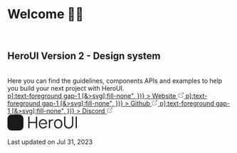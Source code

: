 
<Meta title="Welcome" />

<br />

# Welcome 👋🏼

<br />

## HeroUI Version 2 - Design system

<br />

<div className="!text-base !text-foreground max-w-xl [&>p]:text-foreground [&>p]:text-base">
  Here you can find the guidelines, components APIs and examples to help you build your next project with HeroUI.
</div>

<div className="flex flex-col gap-8">
  <div className="flex flex-row justify-start items-center mt-8 gap-4">
    <a
      href="https://heroui.com"
      target="_blank"
      className={button({
        color: "primary",
        variant: "flat",
        className: "bg-foreground/10 text-foreground [&>p]:text-foreground gap-1 [&>svg]:fill-none",
      })}
    >
      Website
      <svg
        aria-hidden="true"
        className="flex stroke-current text-foreground self-center"
        fill="none"
        height="1em"
        shapeRendering="geometricPrecision"
        stroke="currentColor"
        strokeLinecap="round"
        strokeLinejoin="round"
        strokeWidth="1.5"
        viewBox="0 0 24 24"
        width="1em"
      >
        <path d="M18 13v6a2 2 0 01-2 2H5a2 2 0 01-2-2V8a2 2 0 012-2h6" />
        <path d="M15 3h6v6" />
        <path d="M10 14L21 3" />
      </svg>
    </a>
    <a
      href="https://github.com/vezham/heroui"
      target="_blank"
      className={button({
        color: "default",
        variant: "bordered",
        className: "[&>p]:text-foreground gap-1 [&>svg]:fill-none",
      })}
    >
      Github
      <svg
        aria-hidden="true"
        className="flex stroke-current self-center"
        fill="none"
        height="1em"
        shapeRendering="geometricPrecision"
        stroke="currentColor"
        strokeLinecap="round"
        strokeLinejoin="round"
        strokeWidth="1.5"
        viewBox="0 0 24 24"
        width="1em"
      >
        <path d="M18 13v6a2 2 0 01-2 2H5a2 2 0 01-2-2V8a2 2 0 012-2h6" />
        <path d="M15 3h6v6" />
        <path d="M10 14L21 3" />
      </svg>
    </a>
    <a
      href="https://discord.gg/9b6yyZKmH4"
      target="_blank"
      className={button({
        color: "default",
        variant: "bordered",
        className: "[&>p]:text-foreground gap-1 [&>svg]:fill-none",
      })}
    >
      Discord
      <svg
        aria-hidden="true"
        className="flex stroke-current self-center"
        fill="none"
        height="1em"
        shapeRendering="geometricPrecision"
        stroke="currentColor"
        strokeLinecap="round"
        strokeLinejoin="round"
        strokeWidth="1.5"
        viewBox="0 0 24 24"
        width="1em"
      >
        <path d="M18 13v6a2 2 0 01-2 2H5a2 2 0 01-2-2V8a2 2 0 012-2h6" />
        <path d="M15 3h6v6" />
        <path d="M10 14L21 3" />
      </svg>
    </a>
  </div>

  <div className="flex items-center gap-2">
    <svg height="36" viewBox="0 0 230 53" fill="none" xmlns="http://www.w3.org/2000/svg">
      <path d="M38.8492 0.0825195H13.9857C6.26161 0.0825195 0 6.34413 0 14.0682V38.9317C0 46.6558 6.26161 52.9174 13.9857 52.9174H38.8492C46.5733 52.9174 52.8349 46.6558 52.8349 38.9317V14.0682C52.8349 6.34413 46.5733 0.0825195 38.8492 0.0825195Z" fill="currentColor"/>
      <path d="M36.1953 37.5979V15.1782H38.9666V37.5979H36.1953Z" className="fill-background"/>
      <path d="M22.681 38.065C20.9476 38.065 19.4166 37.7069 18.088 36.9907C16.7595 36.2745 15.7163 35.2729 14.9586 33.9858C14.2113 32.6884 13.8376 31.1678 13.8376 29.424V15.1938L16.6401 15.1782V29.1905C16.6401 30.2492 16.8166 31.173 17.1695 31.9618C17.5327 32.7403 18.0102 33.389 18.6018 33.908C19.1935 34.4269 19.8422 34.8162 20.548 35.0757C21.2642 35.3248 21.9752 35.4493 22.681 35.4493C23.3971 35.4493 24.1133 35.3196 24.8295 35.0601C25.5457 34.8006 26.1944 34.4166 26.7757 33.908C27.3673 33.389 27.8395 32.7351 28.1925 31.9463C28.5454 31.1574 28.7218 30.2388 28.7218 29.1905V15.1782H31.5243V29.424C31.5243 31.1574 31.1454 32.6728 30.3877 33.9703C29.6404 35.2677 28.6024 36.2745 27.2739 36.9907C25.9453 37.7069 24.4143 38.065 22.681 38.065Z" className="fill-background"/>
      <path d="M225.78 45.42V6.77502H229.725V45.42H225.78Z" fill="currentColor"/>
      <path d="M202.638 46.2251C199.686 46.2251 197.074 45.6168 194.802 44.4002C192.548 43.1836 190.777 41.466 189.488 39.2475C188.2 37.029 187.556 34.4348 187.556 31.4649V6.80186L191.528 6.77502V30.955C191.528 32.9588 191.868 34.6942 192.548 36.1613C193.228 37.6105 194.113 38.8092 195.205 39.7574C196.314 40.6878 197.522 41.3766 198.828 41.8238C200.134 42.2711 201.404 42.4948 202.638 42.4948C203.891 42.4948 205.17 42.2711 206.476 41.8238C207.782 41.3766 208.981 40.6878 210.072 39.7574C211.164 38.8092 212.049 37.6105 212.729 36.1613C213.409 34.6942 213.749 32.9588 213.749 30.955V6.77502H217.721V31.4649C217.721 34.4348 217.077 37.029 215.788 39.2475C214.5 41.4481 212.72 43.1657 210.448 44.4002C208.194 45.6168 205.59 46.2251 202.638 46.2251Z" fill="currentColor"/>
      <path d="M167.896 46.2251C165.015 46.2251 162.555 45.5721 160.516 44.2661C158.476 42.96 156.911 41.153 155.819 38.845C154.728 36.5371 154.182 33.8892 154.182 30.9013C154.182 27.8598 154.737 25.1941 155.846 22.904C156.955 20.6139 158.53 18.8337 160.569 17.5635C162.627 16.2753 165.069 15.6312 167.896 15.6312C170.794 15.6312 173.263 16.2843 175.303 17.5903C177.36 18.8785 178.926 20.6765 179.999 22.9845C181.09 25.2746 181.636 27.9135 181.636 30.9013C181.636 33.9428 181.09 36.6176 179.999 38.9255C178.908 41.2156 177.333 43.0047 175.276 44.2929C173.218 45.5811 170.758 46.2251 167.896 46.2251ZM167.896 42.4412C171.116 42.4412 173.514 41.3766 175.088 39.2476C176.662 37.1006 177.45 34.3186 177.45 30.9013C177.45 27.3947 176.653 24.6036 175.061 22.5283C173.487 20.4529 171.098 19.4152 167.896 19.4152C165.731 19.4152 163.942 19.9072 162.528 20.8912C161.133 21.8574 160.086 23.2081 159.388 24.9436C158.709 26.6611 158.369 28.6471 158.369 30.9013C158.369 34.3901 159.174 37.1901 160.784 39.3013C162.394 41.3945 164.765 42.4412 167.896 42.4412Z" fill="currentColor"/>
      <path d="M136.975 45.4199V16.4362H140.518V23.4138L139.82 22.5013C140.142 21.6426 140.562 20.8554 141.081 20.1397C141.6 19.4062 142.164 18.8068 142.772 18.3416C143.523 17.6797 144.4 17.1787 145.402 16.8388C146.404 16.481 147.415 16.2752 148.434 16.2215C149.454 16.15 150.385 16.2215 151.225 16.4362V20.1397C150.17 19.8713 149.016 19.8087 147.763 19.9518C146.511 20.095 145.357 20.5959 144.302 21.4547C143.335 22.2061 142.611 23.1096 142.128 24.1652C141.645 25.2029 141.323 26.3122 141.162 27.493C141.001 28.6559 140.92 29.8099 140.92 30.9549V45.4199H136.975Z" fill="currentColor"/>
      <path d="M117.843 46.2251C115.016 46.2251 112.565 45.5989 110.489 44.3466C108.432 43.0942 106.831 41.3319 105.686 39.0597C104.541 36.7875 103.968 34.1218 103.968 31.0624C103.968 27.8956 104.532 25.1583 105.659 22.8503C106.786 20.5424 108.369 18.7622 110.409 17.5098C112.466 16.2574 114.891 15.6312 117.682 15.6312C120.544 15.6312 122.986 16.2932 125.008 17.6171C127.03 18.9232 128.559 20.8018 129.597 23.2529C130.635 25.704 131.109 28.6292 131.019 32.0285H126.994V30.633C126.922 26.8758 126.108 24.0401 124.552 22.1257C123.013 20.2114 120.759 19.2542 117.789 19.2542C114.676 19.2542 112.287 20.265 110.624 22.2867C108.978 24.3084 108.155 27.1889 108.155 30.9282C108.155 34.578 108.978 37.4137 110.624 39.4354C112.287 41.4392 114.64 42.4412 117.682 42.4412C119.757 42.4412 121.564 41.967 123.103 41.0188C124.659 40.0527 125.885 38.6661 126.779 36.8591L130.456 38.2815C129.311 40.8041 127.62 42.7632 125.384 44.1587C123.165 45.5363 120.652 46.2251 117.843 46.2251ZM110.348 32.0285V28.7276H128.899V32.0285H110.348Z" fill="currentColor"/>
      <path d="M68.835 45.42V6.77502H72.78V24.1921H94.142V6.77502H98.0602V45.42H94.142V27.9761H72.78V45.42H68.835Z" fill="currentColor"/>
    </svg>
  </div>
</div>

<br />


<div className="block text-xs [&>p]:text-default-400">
  Last updated on <time dateTime="2023-03-07">Jul 31, 2023</time>
</div>

